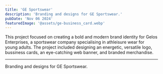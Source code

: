 ```yaml
---
title: 'GE Sportswear'
description: 'Branding and designs for GE Sportswear.'
pubDate: 'Nov 06 2024'
featuredImage: '@assets/ge-business_card.webp'
---
```




This project focused on creating a bold and modern brand identity for Gelos Enterprises, a sportswear company specialising in athleisure wear for young adults. The project included designing an energetic, versatile logo, bussiness cards,  an eye-catching web banner, and branded merchandise.



---


<ProjectImage path={image1} alt="ge signage"/>
<ProjectImage path={image2} alt="ge banner"/>
<ProjectImage path={image3} alt="ge banner"/>

Branding and designs for GE Sportswear.
